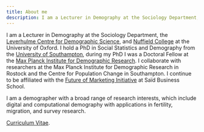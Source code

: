 ```yaml
---
title: About me
description: I am a Lecturer in Demography at the Sociology Department, the Leverhulme Centre for Demographic Science, and Nuffield College at the University of Oxford.
---
```


I am a Lecturer in Demography at the Sociology Department, the [Leverhulme Centre for Demographic Science](https://www.demographicscience.ox.ac.uk), 
and [Nuffield College](http://www.nuffield.ox.ac.uk) at the University of Oxford. I hold a PhD in Social Statistics and Demography from the [University of Southampton](https://www.southampton.ac.uk/demography/index.page), during my PhD I was a Doctoral Fellow 
at the [Max Planck Institute for Demographic Research](https://www.demogr.mpg.de/en). I collaborate with researchers at the Max Planck Institute for Demographic Research in Rostock and the Centre for Population Change in Southampton. 
I continue to be affiliated with the [Future of Marketing Initiative](https://www.sbs.ox.ac.uk/research/centres-and-initiatives/oxford-future-marketing-initiative) at Saïd Business School. 

I am a demographer with a broad range of research interests, which include digital and computational demography with applications in fertility, migration, and survey research.

[Curriculum Vitae](/assets/Francesco-Rampazzo-CV.pdf).
